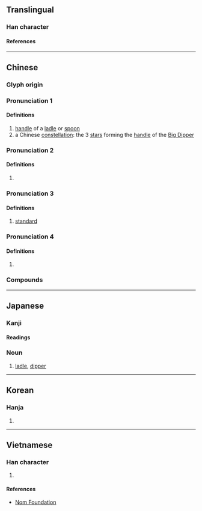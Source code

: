 {{character info}}
{{character info|0x2F8DC}}
==Translingual==

===Han character===
{{Han char|rn=75|rad=木|as=03|sn=7|four=47920|canj=DPI,DPM|ids=⿰木勺}}

====References====
{{Han ref|kx=0511.190|dkj=14466|dj=0897.020|hdz=21161.050|uh=6753}}
{{Han ref|uh=2F8DC}}

----

==Chinese==
{{zh-forms|alt=勺-second round simplified|note=See notes below}}

===Glyph origin===
{{Han etym}}

===Pronunciation 1===
{{zh-pron
|m=biāo
|c=biu1
|mc=1+2
|oc=n,1+2
|cat=n,pn
}}

====Definitions====
{{zh-hanzi}}

# [[handle]] of a [[ladle]] or [[spoon]]
# a Chinese [[constellation]]: the 3 [[star]]s forming the [[handle]] of the [[Big Dipper]]

===Pronunciation 2===
{{zh-pron
|m=sháo
|c=soek3
|w=5zoq
|mn=sia̍h
|mc=3
|oc=1,3
|cat=n
}}

====Definitions====
{{zh-hanzi}}

# {{zh-alt-form|勺}}

===Pronunciation 3===
{{zh-pron
|m=dí,dì
|mc=4
|oc=n,4
|cat=n
}}

====Definitions====
{{zh-hanzi}}

# {{zh-obsolete}} [[standard]]

===Pronunciation 4===
{{zh-pron
|m=zhuó
|cat=n
}}

====Definitions====
{{zh-hanzi}}

# {{zh-obsolete}} {{rfdef|zh}}

===Compounds===
{{zh-der|後腦杓|斗杓|桮杓|杓倈|斗杓轉勢|杯杓|斗杓東指|腦杓子|馬杓}}

----

==Japanese==

===Kanji===
{{ja-kanji|grade=|rs=木03}}

====Readings====
{{ja-readings
|goon=じゃく<じやく, ひょう<へう
|kanon=しゃく<しやく, ひょう<へう
|kun=ひしゃく-
}}

===Noun===
{{ja-noun|しゃく}}

# [[ladle]], [[dipper]]

----

==Korean==

===Hanja===
{{ko-hanja|hangeul=[[표]], [[작]]|eumhun=|rv=pyo, jak|mr=p'yo, chak|y=phyo, cak}}

# {{rfdef|ko|sort=木03}}

----

==Vietnamese==

===Han character===
{{vi-readings|rs=木03|reading=[[chước]], [[duộc]]}}

# {{rfdef|vi|sort=木03}}

====References====
* [http://nomfoundation.org/common/nom_details.php?codepoint=6753 Nom Foundation]